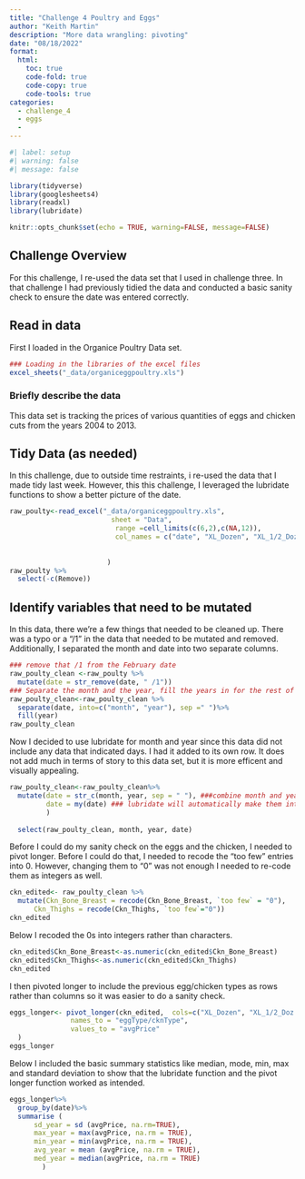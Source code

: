 ```yaml
---
title: "Challenge 4 Poultry and Eggs"
author: "Keith Martin"
description: "More data wrangling: pivoting"
date: "08/18/2022"
format:
  html:
    toc: true
    code-fold: true
    code-copy: true
    code-tools: true
categories:
  - challenge_4
  - eggs
  - 
---
```


```r
#| label: setup
#| warning: false
#| message: false

library(tidyverse)
library(googlesheets4)
library(readxl)
library(lubridate)

knitr::opts_chunk$set(echo = TRUE, warning=FALSE, message=FALSE)
```

## Challenge Overview

For this challenge, I re-used the data set that I used in challenge three. In that challenge I had previously tidied the data and conducted a basic sanity check to ensure the date was entered correctly.

## Read in data

First I loaded in the Organice Poultry Data set.
```r
### Loading in the libraries of the excel files
excel_sheets("_data/organiceggpoultry.xls")
```

### Briefly describe the data
This data set is tracking the prices of various quantities of eggs and chicken cuts from the years 2004 to 2013.

## Tidy Data (as needed)
In this challenge, due to outside time restraints, i re-used the data that I made tidy last week. However, this this challenge, I leveraged the lubridate functions to show a better picture of the date.

```r
raw_poulty<-read_excel("_data/organiceggpoultry.xls", 
                         sheet = "Data",
                          range =cell_limits(c(6,2),c(NA,12)),
                          col_names = c("date", "XL_Dozen", "XL_1/2_Doz.", "L_Dozen", "L_1/2_Doz", "Remove", "Ckn_Whole", "Ckn_BS_Breast", "Ckn_Bone_Breast", "Ckn_Whole_legs", "Ckn_Thighs"),
                      
                                        
                        )
raw_poulty %>%
  select(-c(Remove))

```

## Identify variables that need to be mutated

In this data, there we're a few things that needed to be cleaned up. There was a typo or a "/1" in the data that needed to be mutated and removed. Additionally, I separated the month and date into two separate columns.

```r
### remove that /1 from the February date
raw_poulty_clean <-raw_poulty %>% 
  mutate(date = str_remove(date, " /1"))
### Separate the month and the year, fill the years in for the rest of the months
raw_poulty_clean<-raw_poulty_clean %>%
  separate(date, into=c("month", "year"), sep =" ")%>%
  fill(year)
raw_poulty_clean  
```

Now I decided to use lubridate for month and year since this data did not include any data that indicated days. I had it added to its own row. It does not add much in terms of story to this data set, but it is more efficent and visually appealing.

```r
raw_poulty_clean<-raw_poulty_clean%>%
  mutate(date = str_c(month, year, sep = " "), ###combine month and year into date column
         date = my(date) ### lubridate will automatically make them into date format
         )
  
  select(raw_poulty_clean, month, year, date)
```

Before I could do my sanity check on the eggs and the chicken, I needed to pivot longer. Before I could do that, I needed to recode the "too few" entries into 0. However, changing them to "0" was not enough I needed to re-code them as integers as well.

```r
ckn_edited<- raw_poulty_clean %>%
  mutate(Ckn_Bone_Breast = recode(Ckn_Bone_Breast, `too few` = "0"),
      Ckn_Thighs = recode(Ckn_Thighs, `too few`="0"))
ckn_edited
```

Below I recoded the 0s into integers rather than characters.

```r
ckn_edited$Ckn_Bone_Breast<-as.numeric(ckn_edited$Ckn_Bone_Breast)
ckn_edited$Ckn_Thighs<-as.numeric(ckn_edited$Ckn_Thighs)
ckn_edited
```

I then pivoted longer to include the previous egg/chicken types as rows rather than columns so it was easier to do a sanity check. 

```r
eggs_longer<- pivot_longer(ckn_edited,  cols=c("XL_Dozen", "XL_1/2_Doz.", "L_Dozen", "L_1/2_Doz", "Ckn_Whole", "Ckn_BS_Breast", "Ckn_Bone_Breast", "Ckn_Whole_legs", "Ckn_Thighs"), 
               names_to = "eggType/cknType",
               values_to = "avgPrice"
  )
eggs_longer
```

Below I included the basic summary statistics like median, mode, min, max and standard deviation to show that the lubridate function and the pivot longer function worked as intended.

```r
eggs_longer%>%
  group_by(date)%>%
  summarise (
      sd_year = sd (avgPrice, na.rm=TRUE),
      max_year = max(avgPrice, na.rm = TRUE),
      min_year = min(avgPrice, na.rm = TRUE),
      avg_year = mean (avgPrice, na.rm = TRUE),
      med_year = median(avgPrice, na.rm = TRUE)
        )
```

